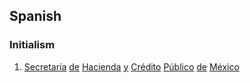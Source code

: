 ==Spanish==

===Initialism===
{{rfc-header|Initialism}}
{{head|es|initialism}}

# [[secretaría|Secretaría]] [[de]] [[hacienda|Hacienda]] [[y]] [[crédito|Crédito]] [[público|Público]] [[de]] [[México]]